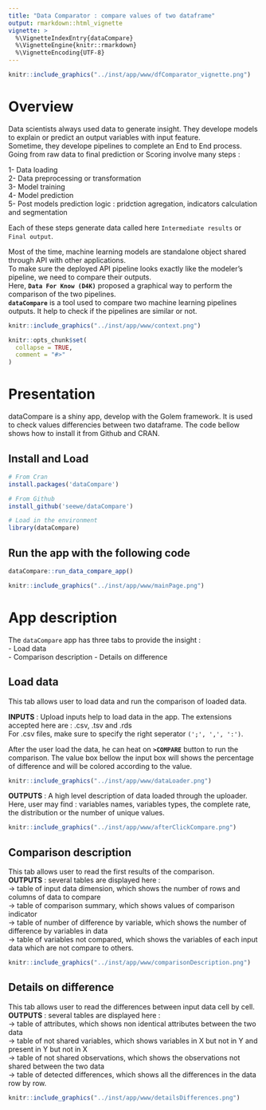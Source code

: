 ```yaml
---
title: "Data Comparator : compare values of two dataframe"
output: rmarkdown::html_vignette
vignette: >
  %\VignetteIndexEntry{dataCompare}
  %\VignetteEngine{knitr::rmarkdown}
  %\VignetteEncoding{UTF-8}
---
```


```r
knitr::include_graphics("../inst/app/www/dfComparator_vignette.png")
```



# Overview

Data scientists always used data to generate insight. They develope models to explain or predict an output variables with input feature.  
Sometime, they develope pipelines to complete an End to End process. Going from raw data to final prediction or Scoring involve many 
steps :  

  1- Data loading  
  2- Data preprocessing  or transformation  
  3- Model training   
  4- Model prediction  
  5- Post models prediction logic : pridction agregation, indicators calculation and segmentation  
  
Each of these steps generate data called here `Intermediate results` or `Final output`.  

Most of the time, machine learning models are standalone object shared through API with other applications.  
To make sure the deployed API pipeline looks exactly like the modeler's pipeline, we need to compare their outputs.  
Here, **`Data For Know (D4K)`** proposed a graphical way to perform the comparison of the two pipelines.  
**`dataCompare`** is a tool used to compare two machine learning pipelines outputs. It help to check if the pipelines
are similar or not.  

```r
knitr::include_graphics("../inst/app/www/context.png")
```


```r
knitr::opts_chunk$set(
  collapse = TRUE,
  comment = "#>"
)
```


# Presentation

dataCompare is a shiny app, develop with the Golem framework. It is used to check values differencies between two dataframe. The code bellow shows how to install it from Github and CRAN.  

## Install and Load


```r
# From Cran
install.packages('dataCompare')

# From Github
install_github('seewe/dataCompare')

# Load in the environment
library(dataCompare)
```


## Run the app with the following code

```r
dataCompare::run_data_compare_app()
```


```r
knitr::include_graphics("../inst/app/www/mainPage.png")
```
  
  
# App description

The `dataCompare` app has three tabs to provide the insight :  
  - Load data  
  - Comparison description
  - Details on difference  

## Load data  

This tab allows user to load data and run the comparison of loaded data.  

**INPUTS** : Upload inputs help to load data in the app. The extensions accepted here are : .csv, .tsv and .rds  
For .csv files, make sure to specify the right seperator `(';', ',', ':')`.  
  
After the user load the data, he can heat on  **`>COMPARE`** button to run the comparison.
The value box bellow the input box will shows the percentage of difference and will be colored according to the value.  

```r
knitr::include_graphics("../inst/app/www/dataLoader.png")
```


**OUTPUTS** : A high level description of data loaded through the uploader. Here, user may find :
variables names, variables types, the complete rate, the distribution or the number of unique values. 
  
  

```r
knitr::include_graphics("../inst/app/www/afterClickCompare.png")
```


## Comparison description  

This tab allows user to read the first results of the comparison.  
**OUTPUTS** : several tables are displayed here :  
-> table of input data dimension, which shows the number of rows and columns of data to compare  
-> table of comparison summary, which shows values of comparison indicator  
-> table of number of difference by variable, which shows the number of difference by variables in data  
-> table of variables not compared, which shows the variables of each input data which are not compare to others.  
  

```r
knitr::include_graphics("../inst/app/www/comparisonDescription.png")
```

## Details on difference  

This tab allows user to read the differences between input data cell by cell.  
**OUTPUTS** : several tables are displayed here :  
-> table of attributes, which shows non identical attributes between the two data  
-> table of not shared variables, which shows variables in X but not in Y and present in Y but not in X  
-> table of not shared observations, which shows the observations not shared between the two data  
-> table of detected differences, which shows all the differences in the data row by row.   
  

```r
knitr::include_graphics("../inst/app/www/detailsDifferences.png")
```

